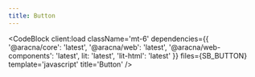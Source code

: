 ```yaml
---
title: Button
---
```



<ButtonComponentBlock client:load />

<CodeBlock
  client:load
  className='mt-6'
  dependencies={{
    '@aracna/core': 'latest',
    '@aracna/web': 'latest',
    '@aracna/web-components': 'latest',
    lit: 'latest',
    'lit-html': 'latest'
  }}
  files={SB_BUTTON}
  template='javascript'
  title='Button'
/>
